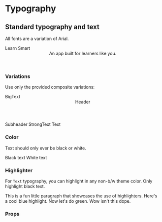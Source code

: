 
<Meta title="Typography" component={Typography} />

# Typography

## Standard typography and text

All fonts are a variation of Arial.

<Preview withToolbar>
  <Story name="Standard">
    <div>
      <BigText>Learn Smart</BigText>
      <Header>An app built for learners like you.</Header>
    </div>
  </Story>
</Preview>

### Variations

Use only the provided composite variations:

<Preview withToolbar>
  <Story name="Variations">
    <div>
      <BigText>BigText</BigText>
      <Header>Header</Header>
      <Subheader>Subheader</Subheader>
      <StrongText>StrongText</StrongText>
      <Text>Text</Text>
    </div>
  </Story>
</Preview>

### Color

Text should only ever be black or white.

<Preview withToolbar>
  <Story name="Colors">
    <div>
      <Text>Black text</Text>
      <Text invert>
        <Highlighter highlight="black">White text</Highlighter>
      </Text>
    </div>
  </Story>
</Preview>

### Highlighter

For `Text` typography, you can highlight in any non-b/w theme color. Only highlight black text.

<Preview withToolbar>
  <Story name="Highlighter">
    <div>
      <Text>
        This is a fun little paragraph that showcases the use of highlighters.
        Here's a cool <Highlighter highlight="blue">blue highlight</Highlighter>.
        Now let's do <Highlighter highlight="green">green. Wow isn't this dope.</Highlighter>
      </Text>
    </div>
  </Story>
</Preview>

### Props

<Props of={Typography} />
